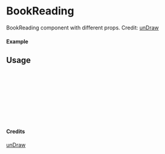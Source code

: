 
<Meta of={BookReading} title="unDraw/BookReading" />

# BookReading

BookReading component with different props.
Credit: [unDraw](https://undraw.co/illustrations)

#### Example

<Canvas of={BookReading.Primary} />

## Usage

```ts
import { BookReading } from "yadl-ui";

const Example = () => {
  return (
      <BookReading />
  );
};

export default Example;
```

#### Credits
[unDraw](https://undraw.co/illustrations)
